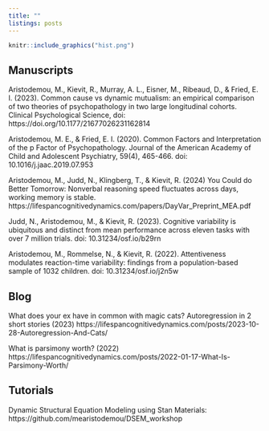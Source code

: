 ---
title: ""
listings: posts
---

```{r, layout="l-screen-inset", echo=FALSE}

knitr::include_graphics("hist.png")

```

## Manuscripts

Aristodemou, M., Kievit, R., Murray, A. L., Eisner, M., Ribeaud, D., & Fried, E. I.
(2023). Common cause vs dynamic mutualism: an empirical comparison of two theories
of psychopathology in two large longitudinal cohorts. Clinical Psychological Science, doi:
https://doi.org/10.1177/21677026231162814

Aristodemou, M. E., & Fried, E. I. (2020). Common Factors and Interpretation of the p
Factor of Psychopathology. Journal of the American Academy of Child and Adolescent
Psychiatry, 59(4), 465-466. doi: 10.1016/j.jaac.2019.07.953

Aristodemou, M., Judd, N., Klingberg, T., & Kievit, R. (2024) You Could do Better
Tomorrow: Nonverbal reasoning speed fluctuates across days, working memory is stable.
https://lifespancognitivedynamics.com/papers/DayVar_Preprint_MEA.pdf

Judd, N., Aristodemou, M., & Kievit, R. (2023). Cognitive variability is ubiquitous and
distinct from mean performance across eleven tasks with over 7 million trials.
doi: 10.31234/osf.io/b29rn

Aristodemou, M., Rommelse, N., & Kievit, R. (2022). Attentiveness modulates reaction-time variability: findings from a population-based sample of 1032 children.
doi: 10.31234/osf.io/j2n5w

## Blog

What does your ex have in common with magic cats? Autoregression in 2 short
stories (2023)
https://lifespancognitivedynamics.com/posts/2023-10-28-Autoregression-And-Cats/

What is parsimony worth? (2022)
https://lifespancognitivedynamics.com/posts/2022-01-17-What-Is-Parsimony-Worth/

## Tutorials

Dynamic Structural Equation Modeling using Stan
Materials: https://github.com/mearistodemou/DSEM_workshop

